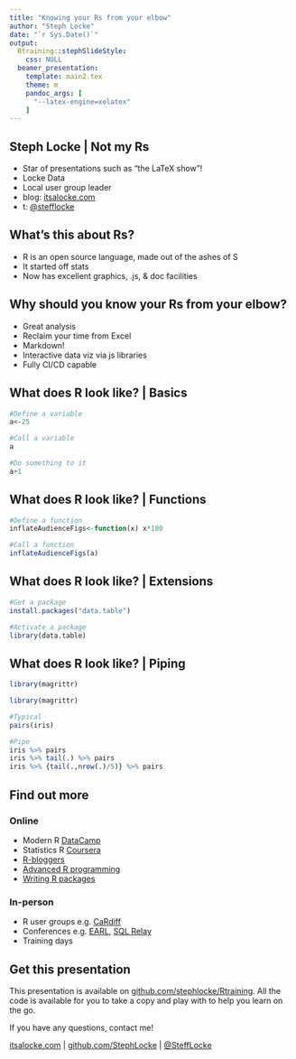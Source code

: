 ```yaml
---
title: "Knowing your Rs from your elbow"
author: "Steph Locke"
date: "`r Sys.Date()`"
output:
  Rtraining::stephSlideStyle:
    css: NULL
  beamer_presentation:
    template: main2.tex
    theme: m
    pandoc_args: [
      "--latex-engine=xelatex"
    ]
---
```


## Steph Locke | Not my Rs

- Star of presentations such as "the LaTeX show"!
- Locke Data
- Local user group leader
- blog: [itsalocke.com](http://itsalocke.com)
- t: [\@stefflocke](http://twitter.com/stefflocke)

## What's this about Rs?
- R is an open source language, made out of the ashes of S
- It started off stats
- Now has excellent graphics, .js, & doc facilities

## Why should you know your Rs from your elbow?
- Great analysis
- Reclaim your time from Excel
- Markdown!
- Interactive data viz via js libraries
- Fully CI/CD capable

## What does R look like? | Basics
```r
#Define a variable
a<-25

#Call a variable
a

#Do something to it
a+1
```

## What does R look like? | Functions
```r
#Define a function
inflateAudienceFigs<-function(x) x*100

#Call a function
inflateAudienceFigs(a)
```

## What does R look like? | Extensions
```r
#Get a package
install.packages("data.table")

#Activate a package
library(data.table)
```

<!--
## What does R look like? | OO
```r
library("R6")
```

```r
# Orig OO (s3): cyclismo.org/tutorial/R/s3Classes.html
library(R6)
Loan<-R6Class("Loan", 
              public=list(term=NA
                         ,initialize=function(term){
                           if(!missing(term)){ 
                              self$term<-term 
                              }} 
                         ,extendBy=function(ext){ 
                            self$term<-self$term+ext
                            }))
```

## What does R look like? | OO
```r
acc<-Loan$new(36)
acc$extendBy(6)
acc$term
```
-->
## What does R look like? | Piping
```r
library(magrittr)
```

```r
library(magrittr)

#Typical
pairs(iris)

#Pipe
iris %>% pairs
iris %>% tail(.) %>% pairs
iris %>% {tail(.,nrow(.)/5)} %>% pairs
```


## Find out more

### Online
- Modern R [DataCamp](http://datacamp.com) 
- Statistics R [Coursera](https://www.coursera.org/specialization/jhudatascience) 
- [R-bloggers](http://www.r-bloggers.com/) 
- [Advanced R programming](http://adv-r.had.co.nz/)
- [Writing R packages](http://r-pkgs.had.co.nz/)


### In-person
- R user groups e.g. [CaRdiff](http://meetup.com/cardiff-r-user-group)
- Conferences e.g. [EARL](http://www.earl-conference.com/), [SQL Relay](http://sqlrelay.co.uk)
- Training days


## Get this presentation
This presentation is available on [github.com/stephlocke/Rtraining](https://github.com/stephlocke/Rtraining). All the code is available for you to take a copy and play with to help you learn on the go.

If you have any questions, contact me! 

[itsalocke.com](http://itsalocke.com) | [github.com/StephLocke](https://github.com/StephLocke) | [\@SteffLocke](https://twitter.com/stefflocke)

